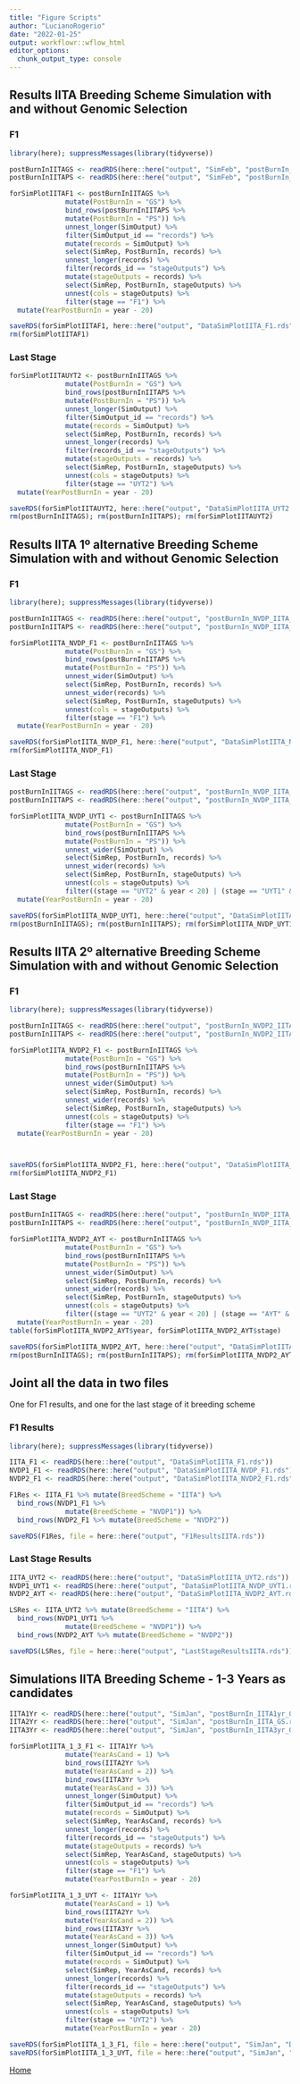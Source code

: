 ```yaml
---
title: "Figure Scripts"
author: "LucianoRogerio"
date: "2022-01-25"
output: workflowr::wflow_html
editor_options:
  chunk_output_type: console
---
```



## Results IITA Breeding Scheme Simulation with and without Genomic Selection


### F1

```r
library(here); suppressMessages(library(tidyverse))

postBurnInIITAGS <- readRDS(here::here("output", "SimFeb", "postBurnIn_IITA_GS.rds"))
postBurnInIITAPS <- readRDS(here::here("output", "SimFeb", "postBurnIn_IITA_PS.rds"))

forSimPlotIITAF1 <- postBurnInIITAGS %>% 
              mutate(PostBurnIn = "GS") %>% 
              bind_rows(postBurnInIITAPS %>% 
              mutate(PostBurnIn = "PS")) %>% 
              unnest_longer(SimOutput) %>%
              filter(SimOutput_id == "records") %>%
              mutate(records = SimOutput) %>%
              select(SimRep, PostBurnIn, records) %>% 
              unnest_longer(records) %>%
              filter(records_id == "stageOutputs") %>%
              mutate(stageOutputs = records) %>%
              select(SimRep, PostBurnIn, stageOutputs) %>% 
              unnest(cols = stageOutputs) %>% 
              filter(stage == "F1") %>%
  mutate(YearPostBurnIn = year - 20)

saveRDS(forSimPlotIITAF1, here::here("output", "DataSimPlotIITA_F1.rds"))
rm(forSimPlotIITAF1)
```

### Last Stage

```r
forSimPlotIITAUYT2 <- postBurnInIITAGS %>% 
              mutate(PostBurnIn = "GS") %>% 
              bind_rows(postBurnInIITAPS %>% 
              mutate(PostBurnIn = "PS")) %>% 
              unnest_longer(SimOutput) %>%
              filter(SimOutput_id == "records") %>%
              mutate(records = SimOutput) %>%
              select(SimRep, PostBurnIn, records) %>% 
              unnest_longer(records) %>%
              filter(records_id == "stageOutputs") %>%
              mutate(stageOutputs = records) %>%
              select(SimRep, PostBurnIn, stageOutputs) %>% 
              unnest(cols = stageOutputs) %>% 
              filter(stage == "UYT2") %>%
  mutate(YearPostBurnIn = year - 20)

saveRDS(forSimPlotIITAUYT2, here::here("output", "DataSimPlotIITA_UYT2.rds"))
rm(postBurnInIITAGS); rm(postBurnInIITAPS); rm(forSimPlotIITAUYT2)
```


## Results IITA 1º alternative Breeding Scheme Simulation with and without Genomic Selection


### F1

```r
library(here); suppressMessages(library(tidyverse))

postBurnInIITAGS <- readRDS(here::here("output", "postBurnIn_NVDP_IITA_GS.rds"))
postBurnInIITAPS <- readRDS(here::here("output", "postBurnIn_NVDP_IITA_PS.rds"))

forSimPlotIITA_NVDP_F1 <- postBurnInIITAGS %>% 
              mutate(PostBurnIn = "GS") %>% 
              bind_rows(postBurnInIITAPS %>% 
              mutate(PostBurnIn = "PS")) %>% 
              unnest_wider(SimOutput) %>% 
              select(SimRep, PostBurnIn, records) %>% 
              unnest_wider(records) %>% 
              select(SimRep, PostBurnIn, stageOutputs) %>% 
              unnest(cols = stageOutputs) %>% 
              filter(stage == "F1") %>%
  mutate(YearPostBurnIn = year - 20)

saveRDS(forSimPlotIITA_NVDP_F1, here::here("output", "DataSimPlotIITA_NVDP_F1.rds"))
rm(forSimPlotIITA_NVDP_F1)
```


### Last Stage

```r
postBurnInIITAGS <- readRDS(here::here("output", "postBurnIn_NVDP_IITA_GS.rds"))
postBurnInIITAPS <- readRDS(here::here("output", "postBurnIn_NVDP_IITA_PS.rds"))

forSimPlotIITA_NVDP_UYT1 <- postBurnInIITAGS %>% 
              mutate(PostBurnIn = "GS") %>% 
              bind_rows(postBurnInIITAPS %>% 
              mutate(PostBurnIn = "PS")) %>% 
              unnest_wider(SimOutput) %>% 
              select(SimRep, PostBurnIn, records) %>% 
              unnest_wider(records) %>% 
              select(SimRep, PostBurnIn, stageOutputs) %>% 
              unnest(cols = stageOutputs) %>% 
              filter((stage == "UYT2" & year < 20) | (stage == "UYT1" & year >= 20)) %>%
  mutate(YearPostBurnIn = year - 20)

saveRDS(forSimPlotIITA_NVDP_UYT1, here::here("output", "DataSimPlotIITA_NVDP_UYT1.rds"))
rm(postBurnInIITAGS); rm(postBurnInIITAPS); rm(forSimPlotIITA_NVDP_UYT1)
```

## Results IITA 2º alternative Breeding Scheme Simulation with and without Genomic Selection


### F1

```r
library(here); suppressMessages(library(tidyverse))

postBurnInIITAGS <- readRDS(here::here("output", "postBurnIn_NVDP2_IITA_GS.rds"))
postBurnInIITAPS <- readRDS(here::here("output", "postBurnIn_NVDP2_IITA_PS.rds"))

forSimPlotIITA_NVDP2_F1 <- postBurnInIITAGS %>% 
              mutate(PostBurnIn = "GS") %>% 
              bind_rows(postBurnInIITAPS %>% 
              mutate(PostBurnIn = "PS")) %>% 
              unnest_wider(SimOutput) %>% 
              select(SimRep, PostBurnIn, records) %>% 
              unnest_wider(records) %>% 
              select(SimRep, PostBurnIn, stageOutputs) %>% 
              unnest(cols = stageOutputs) %>% 
              filter(stage == "F1") %>%
  mutate(YearPostBurnIn = year - 20)



saveRDS(forSimPlotIITA_NVDP2_F1, here::here("output", "DataSimPlotIITA_NVDP2_F1.rds"))
rm(forSimPlotIITA_NVDP2_F1)
```


### Last Stage

```r
postBurnInIITAGS <- readRDS(here::here("output", "postBurnIn_NVDP_IITA_GS.rds"))
postBurnInIITAPS <- readRDS(here::here("output", "postBurnIn_NVDP_IITA_PS.rds"))

forSimPlotIITA_NVDP2_AYT <- postBurnInIITAGS %>% 
              mutate(PostBurnIn = "GS") %>% 
              bind_rows(postBurnInIITAPS %>% 
              mutate(PostBurnIn = "PS")) %>% 
              unnest_wider(SimOutput) %>% 
              select(SimRep, PostBurnIn, records) %>% 
              unnest_wider(records) %>% 
              select(SimRep, PostBurnIn, stageOutputs) %>% 
              unnest(cols = stageOutputs) %>% 
              filter((stage == "UYT2" & year < 20) | (stage == "AYT" & year >= 20)) %>%
  mutate(YearPostBurnIn = year - 20)
table(forSimPlotIITA_NVDP2_AYT$year, forSimPlotIITA_NVDP2_AYT$stage)

saveRDS(forSimPlotIITA_NVDP2_AYT, here::here("output", "DataSimPlotIITA_NVDP2_AYT.rds"))
rm(postBurnInIITAGS); rm(postBurnInIITAPS); rm(forSimPlotIITA_NVDP2_AYT)
```

## Joint all the data in two files

One for F1 results, and one for the last stage of it breeding scheme

### F1 Results
```r
library(here); suppressMessages(library(tidyverse))

IITA_F1 <- readRDS(here::here("output", "DataSimPlotIITA_F1.rds"))
NVDP1_F1 <- readRDS(here::here("output", "DataSimPlotIITA_NVDP_F1.rds"))
NVDP2_F1 <- readRDS(here::here("output", "DataSimPlotIITA_NVDP2_F1.rds"))

F1Res <- IITA_F1 %>% mutate(BreedScheme = "IITA") %>%
  bind_rows(NVDP1_F1 %>%
              mutate(BreedScheme = "NVDP1")) %>%
  bind_rows(NVDP2_F1 %>% mutate(BreedScheme = "NVDP2"))

saveRDS(F1Res, file = here::here("output", "F1ResultsIITA.rds"))
```

### Last Stage Results
```r

IITA_UYT2 <- readRDS(here::here("output", "DataSimPlotIITA_UYT2.rds"))
NVDP1_UYT1 <- readRDS(here::here("output", "DataSimPlotIITA_NVDP_UYT1.rds"))
NVDP2_AYT <- readRDS(here::here("output", "DataSimPlotIITA_NVDP2_AYT.rds"))

LSRes <- IITA_UYT2 %>% mutate(BreedScheme = "IITA") %>%
  bind_rows(NVDP1_UYT1 %>%
              mutate(BreedScheme = "NVDP1")) %>%
  bind_rows(NVDP2_AYT %>% mutate(BreedScheme = "NVDP2"))

saveRDS(LSRes, file = here::here("output", "LastStageResultsIITA.rds"))
```


## Simulations IITA Breeding Scheme - 1-3 Years as candidates
```r

IITA1Yr <- readRDS(here::here("output", "SimJan", "postBurnIn_IITA1yr_GS.rds"))
IITA2Yr <- readRDS(here::here("output", "SimJan", "postBurnIn_IITA_GS.rds"))
IITA3Yr <- readRDS(here::here("output", "SimJan", "postBurnIn_IITA3yr_GS.rds"))

forSimPlotIITA_1_3_F1 <- IITA1Yr %>%
              mutate(YearAsCand = 1) %>%
              bind_rows(IITA2Yr %>% 
              mutate(YearAsCand = 2)) %>%
              bind_rows(IITA3Yr %>% 
              mutate(YearAsCand = 3)) %>%
              unnest_longer(SimOutput) %>%
              filter(SimOutput_id == "records") %>%
              mutate(records = SimOutput) %>%
              select(SimRep, YearAsCand, records) %>% 
              unnest_longer(records) %>%
              filter(records_id == "stageOutputs") %>%
              mutate(stageOutputs = records) %>%
              select(SimRep, YearAsCand, stageOutputs) %>%
              unnest(cols = stageOutputs) %>%
              filter(stage == "F1") %>%
              mutate(YearPostBurnIn = year - 20)

forSimPlotIITA_1_3_UYT <- IITA1Yr %>%
              mutate(YearAsCand = 1) %>%
              bind_rows(IITA2Yr %>% 
              mutate(YearAsCand = 2)) %>%
              bind_rows(IITA3Yr %>% 
              mutate(YearAsCand = 3)) %>%
              unnest_longer(SimOutput) %>%
              filter(SimOutput_id == "records") %>%
              mutate(records = SimOutput) %>%
              select(SimRep, YearAsCand, records) %>% 
              unnest_longer(records) %>%
              filter(records_id == "stageOutputs") %>%
              mutate(stageOutputs = records) %>%
              select(SimRep, YearAsCand, stageOutputs) %>%
              unnest(cols = stageOutputs) %>%
              filter(stage == "UYT2") %>%
              mutate(YearPostBurnIn = year - 20)

saveRDS(forSimPlotIITA_1_3_F1, file = here::here("output", "SimJan", "DataSimPlotIITA1_3_F1.rds"))
saveRDS(forSimPlotIITA_1_3_UYT, file = here::here("output", "SimJan", "DataSimPlotIITA1_3_UYT2.rds"))
```

[Home](VD_Optimization.html)
